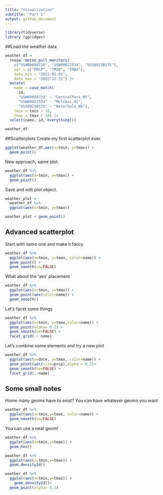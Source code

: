 ```yaml
---
title: "Visualization"
subtitle: "Part 1"
output: github_document
---
```


```r
library(tidyverse)
library (ggridges)
```

##Load the weather data
```r
weather_df = 
  rnoaa::meteo_pull_monitors(
    c("USW00094728", "USW00022534", "USS0023B17S"),
    var = c("PRCP", "TMIN", "TMAX"), 
    date_min = "2021-01-01",
    date_max = "2022-12-31") |>
  mutate(
    name = case_match(
      id, 
      "USW00094728" ~ "CentralPark_NY", 
      "USW00022534" ~ "Molokai_HI",
      "USS0023B17S" ~ "Waterhole_WA"),
    tmin = tmin / 10,
    tmax = tmax / 10) |>
  select(name, id, everything())

weather_df
```

##Scatterplots
Create my first scatterplot ever.
```r
ggplot(weather_df,aes(x=tmin, y=tmax)) + 
  geom_point()
```

New approach, same plot.
```r
weather_df %>% 
  ggplot(aes(x=tmin, y=tmax)) +
  geom_point()
```

Save and edit plot object.
```r
weather_plot =
  weather_df %>% 
  ggplot(aes(x=tmin, y=tmax))

weather_plot + geom_point()
```

## Advanced scatterplot
Start with same one and make it fancy

```r
weather_df %>% 
  ggplot(aes(x=tmin, y=tmax, color=name)) +
  geom_point() + 
  geom_smooth(se=FALSE)
```

What about the 'aes' placement
```r
weather_df %>% 
  ggplot(aes(x=tmin, y=tmax)) +
  geom_point(aes(color=name)) +
  geom_smooth()

```

Let's facet some things
```r
weather_df %>% 
  ggplot(aes(x=tmin, y=tmax,color=name)) +
  geom_point(alpha= 0.2) + 
  geom_smooth(se=FALSE) +
  facet_grid(.~ name)
```

Let's combine some elements and try a new plot
```r
weather_df %>% 
  ggplot(aes(x=date, y=tmax, color=name)) +
  geom_point(aes(size=prcp),alpha = 0.5)+
  geom_smooth(se=FALSE) +
  facet_grid(.~name)
```

## Some small notes
Home many geoms have to exist?
You can have whatever geoms you want
```r
weather_df %>% 
  ggplot(aes(x=tmin,y=tmax, color=name)) +
  geom_smooth(se=FALSE)
```

You can use a neat geom!
```r
weather_df %>% 
  ggplot(aes(x=tmin,y=tmax)) +
  geom_hex()
```

```r
weather_df %>% 
  ggplot(aes(x=tmin,y=tmax)) +
  geom_density2d()
```

```r
weather_df %>% 
  ggplot(aes(x=tmin,y=tmax)) +
    geom_density2d()+
  geom_point(alpha= 0.3)
```
